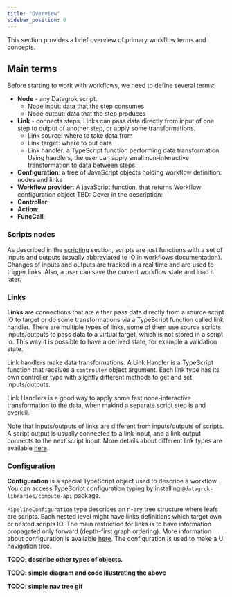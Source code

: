 ```yaml
---
title: "Overview"
sidebar_position: 0
---
```


This section provides a brief overview of primary workflow
terms and concepts.

## Main terms

Before starting to work with workflows, we need to define several terms:
* **Node** - any Datagrok script.
  * Node input: data that the step consumes
  * Node output: data that the step produces
* **Link** - connects steps. Links can pass data directly from input of one step to output of another step, or apply some transformations.
  * Link source: where to take data from
  * Link target: where to put data
  * Link handler: a TypeScript function performing data transformation. Using handlers, the user can apply small non-interactive transformation to data between steps.
* **Configuration**: a tree of JavaScript objects holding workflow definition: nodes and links
* **Workflow provider**: A javaScript function, that returns Workflow configuration object
  TBD: Cover in the description:
* **Controller**:
* **Action**:
* **FuncCall**:

### Scripts nodes

As described in the [scripting](../scripting) section, scripts are just
functions with a set of inputs and outputs (usually abbreviated to IO
in workflows documentation).
Changes of inputs and outputs are tracked
in a real time and are used to trigger links.
Also, a user can save the current workflow state and load it later.

### Links

**Links** are connections that are either pass data directly from a source
script IO to target or do some transformations via a TypeScript function
called link handler.
There are multiple types of links,
some of them use source scripts inputs/outputs to pass data to a virtual target,
which is not stored in a script io.
This way it is possible to have a derived state, for example a validation state.

Link handlers make data transformations.
A Link Handler is a TypeScript function
that receives a `controller` object argument.
Each link type has its own controller type with slightly different methods
to get and set inputs/outputs.

Link Handlers is a good way to apply some fast none-interactive
transformation to the data, when makind a separate script step is and overkill.

Note that inputs/outputs of links are different from inputs/outputs of scripts.
A script output is usually connected to a link input,
and a link output connects to the next script input.
More details about different link types are available [here](link-types).

### Configuration

**Configuration** is a special TypeScript object
used to describe a workflow.
You can access TypeScript configuration typing by installing
`@datagrok-libraries/compute-api` package.

`PipelineConfiguration` type describes an n-ary tree
structure where leafs are scripts.
Each nested level might have links
definitions which target own or nested scripts IO.
The main restriction for links is to have information propagated only forward
(depth-first graph ordering).
More information about configuration is
available [here](configuration).
The configuration is used to make a UI navigation tree.

__TODO: describe other types of objects.__

__TODO: simple diagram and code illustrating the above__

__TODO: simple nav tree gif__


